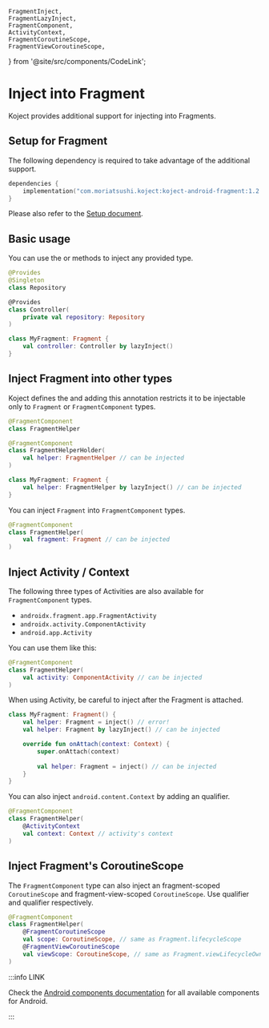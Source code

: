     FragmentInject,
    FragmentLazyInject,
    FragmentComponent,
    ActivityContext,
    FragmentCoroutineScope,
    FragmentViewCoroutineScope,
} from '@site/src/components/CodeLink';

# Inject into Fragment
Koject provides additional support for injecting into Fragments.

## Setup for Fragment
The following dependency is required to take advantage of the additional support.

```kotlin
dependencies {
    implementation("com.moriatsushi.koject:koject-android-fragment:1.2.0")
}
```

Please also refer to the [Setup document](/docs/setup).

## Basic usage
You can use the <FragmentInject/> or <FragmentLazyInject/> methods to inject any provided type.

```kotlin
@Provides
@Singleton
class Repository

@Provides
class Controller(
    private val repository: Repository
)
```
```kotlin
class MyFragment: Fragment {
    val controller: Controller by lazyInject()
}
```

## Inject Fragment into other types
Koject defines the <FragmentComponent/> and adding this annotation restricts it to be injectable only to `Fragment` or `FragmentComponent` types.

```kotlin
@FragmentComponent
class FragmentHelper
```
```kotlin
@FragmentComponent
class FragmentHelperHolder(
    val helper: FragmentHelper // can be injected
)
```
```kotlin
class MyFragment: Fragment {
    val helper: FragmentHelper by lazyInject() // can be injected
}
```

You can inject `Fragment` into `FragmentComponent` types.

```kotlin
@FragmentComponent
class FragmentHelper(
    val fragment: Fragment // can be injected
)
```

## Inject Activity / Context

The following three types of Activities are also available for `FragmentComponent` types.

* `androidx.fragment.app.FragmentActivity`
* `androidx.activity.ComponentActivity`
* `android.app.Activity`

You can use them like this:

```kotlin
@FragmentComponent
class FragmentHelper(
    val activity: ComponentActivity // can be injected
)
```

When using Activity, be careful to inject after the Fragment is attached.

```kotlin
class MyFragment: Fragment() {
    val helper: Fragment = inject() // error!
    val helper: Fragment by lazyInject() // can be injected

    override fun onAttach(context: Context) {
        super.onAttach(context)
        
        val helper: Fragment = inject() // can be injected
    }
}
```

You can also inject `android.content.Context` by adding an <ActivityContext/> qualifier.

```kotlin
@FragmentComponent
class FragmentHelper(
    @ActivityContext
    val context: Context // activity's context
)
```

## Inject Fragment's CoroutineScope
The `FragmentComponent` type can also inject an fragment-scoped `CoroutineScope` and fragment-view-scoped `CoroutineScope`.
Use <FragmentCoroutineScope/> qualifier and <FragmentViewCoroutineScope/> qualifier respectively.

```kotlin
@FragmentComponent
class FragmentHelper(
    @FragmentCoroutineScope
    val scope: CoroutineScope, // same as Fragment.lifecycleScope
    @FragmentViewCoroutineScope
    val viewScope: CoroutineScope, // same as Fragment.viewLifecycleOwner.lifecycleScope
)
```

:::info LINK

Check the [Android components documentation](/docs/android/components) for all available components for Android.

:::

